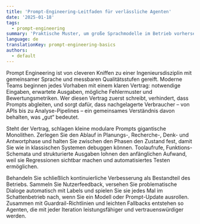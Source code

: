 ```yaml
---
title: 'Prompt-Engineering-Leitfaden für verlässliche Agenten'
date: '2025-01-18'
tags:
  - prompt-engineering
summary: 'Praktische Muster, um große Sprachmodelle im Betrieb vorhersehbar zu halten.'
language: de
translationKey: prompt-engineering-basics
authors:
  - default
---
```


Prompt Engineering ist von cleveren Kniffen zu einer Ingenieursdisziplin mit gemeinsamer Sprache und messbaren Qualitätsstufen gereift. Moderne Teams beginnen jedes Vorhaben mit einem klaren Vertrag: notwendige Eingaben, erwartete Ausgaben, mögliche Fehlermuster und Bewertungsmetriken. Wer diesen Vertrag zuerst schreibt, verhindert, dass Prompts abgleiten, und sorgt dafür, dass nachgelagerte Verbraucher – von APIs bis zu Analyse-Pipelines – ein gemeinsames Verständnis davon behalten, was „gut“ bedeutet.

Steht der Vertrag, schlagen kleine modulare Prompts gigantische Monolithen. Zerlegen Sie den Ablauf in Planungs-, Recherche-, Denk- und Antwortphase und halten Sie zwischen den Phasen den Zustand fest, damit Sie wie in klassischen Systemen debuggen können. Toolaufrufe, Funktions-Schemata und strukturierte Ausgaben lohnen den anfänglichen Aufwand, weil sie Regressionen sichtbar machen und automatisiertes Testen ermöglichen.

Behandeln Sie schließlich kontinuierliche Verbesserung als Bestandteil des Betriebs. Sammeln Sie Nutzerfeedback, versehen Sie problematische Dialoge automatisch mit Labels und spielen Sie sie jedes Mal im Schattenbetrieb nach, wenn Sie ein Modell oder Prompt-Update ausrollen. Zusammen mit Guardrail-Richtlinien und leichten Fallbacks entstehen so Agenten, die mit jeder Iteration leistungsfähiger und vertrauenswürdiger werden.
